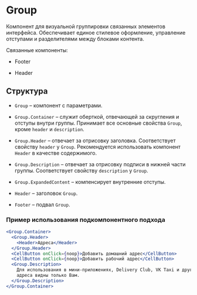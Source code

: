 <Overview>

# Group

Компонент для визуальной группировки связанных элементов интерфейса. Обеспечивает единое стилевое оформление, управление отступами и разделителями между блоками контента.

Cвязанные компоненты:

- Footer

- Header

</Overview>

## Структура

- `Group` – компонент с параметрами.

- `Group.Container` – служит оберткой, отвечающей за скругления и отступы внутри группы. Принимает все основные свойства `Group`, кроме `header` и `description`.

- `Group.Header` – отвечает за отрисовку заголовка. Соответствует свойству `header` у `Group`. Рекомендуется использовать компонент `Header` в качестве содержимого.

- `Group.Description` – отвечает за отрисовку подписи в нижней части группы. Соответствует свойству `description` у `Group`.

- `Group.ExpandedContent` – компенсирует внутренние отступы.

- `Header` – заголовок `Group`.

- `Footer` – подвал `Group`.

### Пример использования подкомпонентного подхода

```jsx
<Group.Container>
  <Group.Header>
    <Header>Адреса</Header>
  </Group.Header>
  <CellButton onClick={noop}>Добавить домашний адрес</CellButton>
  <CellButton onClick={noop}>Добавить рабочий адрес</CellButton>
  <Group.Description>
    Для использования в мини-приложениях, Delivery Club, VK Taxi и других сервисах ВКонтакте. Эти
    адреса видны только Вам.
  </Group.Description>
</Group.Container>
```
